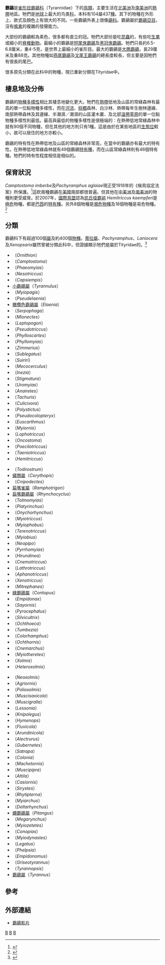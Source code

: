 {{Automatic taxobox
| taxon = Tyrannidae
| authority = [[Nicholas_Aylward_Vigors|Vigors]], 1825
| image = Scissortailedfly700.JPG
| image_width = 250px
| image_caption = [[剪尾王霸鶲|剪尾王霸鶲]]（''Tyrannus forficatus''）
| subdivision_ranks = [[屬|屬]]
| subdivision = 
* 約100個屬，見內文
| range_map = Tyrannen.png
| range_map_width = 250px
}}

'''霸鶲'''是[[雀形目|雀形目]][[霸鶲科|霸鶲科]]（Tyrannidae）下的[[鳥類|鳥類]]，主要生活在[[北美洲|北美洲]]及[[南美洲|南美洲]]的[[熱帶|熱帶]]地區。牠們是[[地球|地球]]上最大的鸟类[[科|科]]，本科有104屬437[[種|種]]。其下的物種在外形上、款式及顏色上有很大的不同。一些霸鶲外表上很像[[鶲科|鶲科]]。霸鶲屬於[[霸鶲亞目|霸鶲亞目]]，沒有[[鳴禽|鳴禽]]的複雜的發聲能力。

大部份的霸鶲較為素色，很多都有直立的冠。牠們大部份是吃[[昆蟲|昆蟲]]的，有些吃[[生果|生果]]或細小的[[脊椎動物|脊椎動物]]。最細小的霸鶲是[[短尾侏霸鶲|短尾侏霸鶲]]及[[黑冠侏霸鶲|黑冠侏霸鶲]]。牠們只長約6.5-6.8厘米，重4-5克，是世界上最細小的雀形目。最大的霸鶲是[[大鵙霸鶲|大鵙霸鶲]]，長29厘米及重88克。其他物種如[[燕尾霸鶲|燕尾霸鶲]]及[[叉尾王霸鶲|叉尾王霸鶲]]的總長度較長，但主要是因牠們有很長的尾巴。

很多原先分類在此科中的物種，現已重新分類在Tityridae中。

== 棲息地及分佈 ==
霸鶲的[[物種多樣性|物種多樣性]]相比其棲息地變化更大。牠們在[[熱帶|熱帶]]低地及山區的常綠森林有最高的單一位點物種多樣性，而在[[河流|河流]]、[[棕櫚|棕櫚]]森林、白沙林、熱帶每年生樹林邊緣、南部熱帶森林及其邊緣、半潮濕／潮濕的山區灌木叢、及北部[[溫帶|溫帶]][[草原|草原]]的單一位點物種多樣性則最低。最高與最低的物種多樣性是很極端的：在熱帶低地常綠森林中就有90個不同物種，但在其他的地方則只有1種。這是由於在某些地區的[[生態位|生態位]]較小，故可以居住的地方亦較小。

霸鶲的特有性在熱帶低地及山區的常綠森林非常高，在當中的霸鶲亦有最大的特有性。在熱帶低地常綠森林就有49個霸鶲[[特有種|特有種]]，而在山區常綠森林則有46個特有種。牠們的特有性程度相信是相似的。

== 保育狀況 ==
''Camptostoma imberbe''及''Pachyramphus aglaiae''現正受1918年的《候鳥協定法案》所保護。<ref name=birdtreaty>{{Cite web|url=http://www.fws.gov/migratorybirds/intrnltr/mbta/mbtandx.html|title=Birds Protected by the Migratory Bird Treaty Act|accessdate=2008-01-17|archive-date=2008-05-08|archive-url=https://web.archive.org/web/20080508174755/http://www.fws.gov/migratorybirds/intrnltr/mbta/mbtandx.html|dead-url=no}}</ref>這砍兩種霸鶲在[[美國|美國]]南部都很普遍。但其他在[[中美洲|中美洲]]及[[南美洲|南美洲]]的物種則更受威脅。於2007年，[[國際鳥盟|國際鳥盟]]認為[[凯氏哑霸鹟|凯氏哑霸鹟]] ''Hemitriccus kaempferi''是[[極危|極危]]物種。都是[[巴西|巴西]]的[[特有種|特有種]]。另外8個物種是[[瀕危物種|瀕危物種]]及18個物種是易危物種。<ref>{{Cite web|author=BirdLife International|year=2007|title=Species factsheets|accessdate=2007-12-12|url=http://www.birdlife.org/ available online|archive-date=2007-07-10|archive-url=https://www.webcitation.org/5QE8rvIqH?url=http://www.birdlife.org/|dead-url=no}}</ref>

== 分類 ==
霸鶲科下有超過100個[[屬|屬]]及約400個[[物種|物種]]。[[蒂拉屬|蒂拉屬]]、''Pachyramphus''、''Laniocera''及''Xenopsaris''雖然曾被分類此科中，但證據顯示牠們是屬於Tityridae的。<ref>{{Cite web|author=South American Classification Committee|title=Adopt the Family Tityridae|year=2007|url=http://www.museum.lsu.edu/~Remsen/SACCprop313.html|deadurl=yes|archiveurl=https://web.archive.org/web/20080508083837/http://www.museum.lsu.edu/~Remsen/SACCprop313.html|archivedate=2008-05-08}}</ref>

{{col-begin}}
{{col-5}}
* （''Ornithion''）
* （''Camptostoma''）
* （''Phaeomyias''）
* （''Nesotriccus''）
* （''Capsiempis''）
* [[小霸鶲屬|小霸鶲屬]]（''Tyrannulus''）
* （''Myiopagis''）
* （''Pseudelaenia''）
* [[橄欖色霸鶲屬|橄欖色霸鶲屬]]（''Elaenia''）
* （''Serpophaga''）
* （''Mionectes''）
* （''Leptopogon''）
* （''Pseudotriccus''）
* （''Phylloscartes''）
* （''Phyllomyias''）
* （''Zimmerius''）
* （''Sublegatus''）
* （''Suiriri''）
* （''Mecocerculus''）
* （''Inezia''）
* （''Stigmatura''）
* （''Uromyias''）
* （''Anairetes''）
* （''Tachuris''）
* （''Culicivora''）
* （''Polystictus''）
* （''Pseudocolopteryx''）
* （''Euscarthmus''）
* （''Myiornis''）
* （''Lophotriccus''）
* （''Oncostoma''）
* （''Poecilotriccus''）
* （''Taeniotriccus''）
* （''Hemitriccus''）
{{col-5}}
* （''Todirostrum''）
* [[蟻鷚屬|蟻鷚屬]]（''Corythopis''）
* （''Cnipodectes''）
* [[扁嘴雀屬|扁嘴雀屬]]（''Ramphotrigon''）
* [[扁嘴霸鶲屬|扁嘴霸鶲屬]]（''Rhynchocyclus''）
* （''Tolmomyias''）
* （''Platyrinchus''）
* （''Onychorhynchus''）
* （''Myiotriccus''）
* （''Myiophobus''）
* （''Terenotriccus''）
* （''Myiobius''）
* （''Neopipo''）
* （''Pyrrhomyias''）
* （''Hirundinea''）
* （''Cnemotriccus''）
* （''Lathrotriccus''）
* （''Aphanotriccus''）
* （''Xenotriccus''）
* （''Mitrephanes''）
* [[綠霸鶲屬|綠霸鶲屬]]（''Contopus''）
* （''Empidonax''）
* （''Sayornis''）
* （''Pyrocephalus''）
* （''Silvicultrix''）
* （''Ochthoeca''）
* （''Tumbezia''）
* （''Colorhamphus''）
* （''Ochthornis''）
* （''Cnemarchus''）
* （''Myiotheretes''）
* （''Xolmis''）
* （''Heteroxolmis''）
{{col-5}}
* （''Neoxolmis''）
* （''Agriornis''）
* （''Polioxolmis''）
* （''Muscisaxicola''）
* （''Muscigralla''）
* （''Lessonia''）
* （''Knipolegus''）
* （''Hymenops''）
* （''Fluvicola''）
* （''Arundinicola''）
* （''Alectrurus''）
* （''Gubernetes''）
* （''Satrapa''）
* （''Colonia''）
* （''Machetornis''）
* （''Muscipipra''）
* （''Attila''）
* （''Casiornis''）
* （''Sirystes''）
* （''Rhytipterna''）
* （''Myiarchus''）
* （''Deltarhynchus''）
* [[蠅霸鶲屬|蠅霸鶲屬]]（''Pitangus''）
* （''Megarynchus''）
* （''Myiozetetes''）
* （''Conopias''）
* （''Myiodynastes''）
* （''Legatus''）
* （''Phelpsia''）
* （''Empidonomus''）
* （''Griseotyrannus''）
* （''Tyrannopsis''）
* [[霸鶲屬|霸鶲屬]]（''Tyrannus''）
{{col-end}}

== 參考 ==
{{reflist}}

== 外部連結 ==
* [http://ibc.hbw.com/ibc/phtml/familia.phtml?idFamilia=115 霸鶲影片]
{{taxonbar}}
[[Category:霸鶲科|B]]
[[Category:霸鶲下目|B]]
[[Category:1825年描述的分类群|B]]